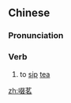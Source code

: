 ==Chinese==
{{zh-forms}}

===Pronunciation===
{{zh-pron
|m=chuò茗
|c=zyut3 ming5
|cat=v
}}

===Verb===
{{zh-verb}}

# to [[sip]] [[tea]]

[[zh:啜茗]]